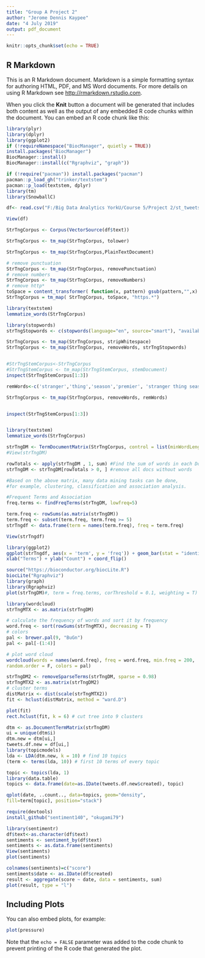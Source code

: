 ---
title: "Group A Project 2"
author: "Jerome Dennis Kaypee"
date: "4 July 2019"
output: pdf_document
---

```{r setup, include=FALSE}
knitr::opts_chunk$set(echo = TRUE)
```

## R Markdown

This is an R Markdown document. Markdown is a simple formatting syntax for authoring HTML, PDF, and MS Word documents. For more details on using R Markdown see <http://rmarkdown.rstudio.com>.

When you click the **Knit** button a document will be generated that includes both content as well as the output of any embedded R code chunks within the document. You can embed an R code chunk like this:

```{r}

library(plyr)
library(dplyr)
library(ggplot2)
if (!requireNamespace("BiocManager", quietly = TRUE))
install.packages("BiocManager")
BiocManager::install()
BiocManager::install(c("Rgraphviz", "graph"))

if (!require("pacman")) install.packages("pacman")
pacman::p_load_gh("trinker/textstem")
pacman::p_load(textstem, dplyr)
library(tm) 
library(SnowballC)

df<- read.csv("F:/Big Data Analytics YorkU/Course 5/Project 2/st_tweets.csv")

View(df)

StrTngCorpus <- Corpus(VectorSource(df$text))

StrTngCorpus <- tm_map(StrTngCorpus, tolower)

StrTngCorpus <- tm_map(StrTngCorpus,PlainTextDocument)

# remove punctuation
StrTngCorpus <- tm_map(StrTngCorpus, removePunctuation)
# remove numbers
StrTngCorpus <- tm_map(StrTngCorpus, removeNumbers)
# remove http*
toSpace = content_transformer( function(x, pattern) gsub(pattern,"",x) )
StrTngCorpus = tm_map( StrTngCorpus, toSpace, "https.*")

library(textstem)
lemmatize_words(StrTngCorpus)

library(stopwords)
strTngStopwords <- c(stopwords(language="en", source="smart"), "available", "via", "the")

StrTngCorpus <- tm_map(StrTngCorpus, stripWhitespace)
StrTngCorpus <- tm_map(StrTngCorpus, removeWords, strTngStopwords)


#StrTngStemCorpus<-StrTngCorpus
#StrTngStemCorpus <- tm_map(StrTngStemCorpus, stemDocument)
inspect(StrTngStemCorpus[1:3])

remWords<-c('stranger','thing','season','premier', 'stranger thing season premier')

StrTngCorpus <- tm_map(StrTngCorpus, removeWords, remWords)


inspect(StrTngStemCorpus[1:3])


library(textstem)
lemmatize_words(StrTngCorpus)

strTngDM <- TermDocumentMatrix(StrTngCorpus, control = list(minWordLength = 1))
#View(strTngDM)

rowTotals <- apply(strTngDM , 1, sum) #Find the sum of words in each Document
strTngDM <- strTngDM[rowTotals > 0, ] #remove all docs without words

#Based on the above matrix, many data mining tasks can be done, 
#for example, clustering, classification and association analysis.

#Frequent Terms and Association
freq.terms <- findFreqTerms(strTngDM, lowfreq=5)

term.freq <- rowSums(as.matrix(strTngDM))
term.freq <- subset(term.freq, term.freq >= 5)
strTngdf <- data.frame(term = names(term.freq), freq = term.freq)

View(strTngdf)

library(ggplot2)
ggplot(strTngdf, aes(x = 'term', y = 'freq')) + geom_bar(stat = "identity") +
xlab("Terms") + ylab("Count") + coord_flip()

source("https://bioconductor.org/biocLite.R")
biocLite("Rgraphviz")
library(graph)
library(Rgraphviz)
plot(strTngDM)#, term = freq.terms, corThreshold = 0.1, weighting = T)

library(wordcloud)
strTngMTX <- as.matrix(strTngDM)

# calculate the frequency of words and sort it by frequency
word.freq <- sort(rowSums(strTngMTX), decreasing = T)
# colors
pal <- brewer.pal(9, "BuGn")
pal <- pal[-(1:4)]

# plot word cloud
wordcloud(words = names(word.freq), freq = word.freq, min.freq = 200,
random.order = F, colors = pal)

strTngDM2 <- removeSparseTerms(strTngDM, sparse = 0.98)
strTngMTX2 <- as.matrix(strTngDM2)
# cluster terms
distMatrix <- dist(scale(strTngMTX2))
fit <- hclust(distMatrix, method = "ward.D")

plot(fit)
rect.hclust(fit, k = 6) # cut tree into 9 clusters

dtm <- as.DocumentTermMatrix(strTngDM)
ui = unique(dtm$i)
dtm.new = dtm[ui,]
tweets.df.new = df[ui,]
library(topicmodels)
lda <- LDA(dtm.new, k = 10) # find 10 topics
(term <- terms(lda, 10)) # first 10 terms of every topic

topic <- topics(lda, 1)
library(data.table)
topics <- data.frame(date=as.IDate(tweets.df.new$created), topic)

qplot(date, ..count.., data=topics, geom="density",
fill=term[topic], position="stack")

require(devtools)
install_github("sentiment140", "okugami79")

library(sentimentr)
df$text<-as.character(df$text)
sentiments <- sentiment_by(df$text)
sentiments <- as.data.frame(sentiments)
View(sentiments)
plot(sentiments)

colnames(sentiments)=c("score")
sentiments$date <- as.IDate(df$created)
result <- aggregate(score ~ date, data = sentiments, sum)
plot(result, type = "l")

```

## Including Plots

You can also embed plots, for example:

```{r pressure, echo=FALSE}
plot(pressure)
```

Note that the `echo = FALSE` parameter was added to the code chunk to prevent printing of the R code that generated the plot.
